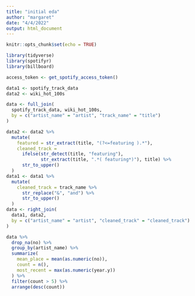 ```yaml
---
title: "initial eda"
author: "margaret"
date: "4/4/2022"
output: html_document
---
```


```r
knitr::opts_chunk$set(echo = TRUE)
```

```r
library(tidyverse)
library(spotifyr)
library(billboard)
```

```r
access_token <- get_spotify_access_token()
```

```r
data1 <- spotify_track_data
data2 <- wiki_hot_100s

data <- full_join(
  spotify_track_data, wiki_hot_100s,
  by = c("artist_name" = "artist", "track_name" = "title")
)
```

```r
data2 <- data2 %>%
  mutate(
    featured = str_extract(title, "(?<=featuring ).*"),
    cleaned_track = 
      ifelse(str_detect(title, "featuring"), 
             str_extract(title, ".*( featuring*)"), title) %>%
      str_to_upper()
  )
data1 <- data1 %>%
  mutate(
    cleaned_track = track_name %>%
      str_replace("&", "and") %>%
      str_to_upper()
  )
data <- right_join(
  data1, data2,
  by = c("artist_name" = "artist", "cleaned_track" = "cleaned_track")
)
```

```r
data %>%
  drop_na(no) %>%
  group_by(artist_name) %>%
  summarize(
    mean_place = mean(as.numeric(no)),
    count = n(),
    most_recent = max(as.numeric(year.y))
  ) %>%
  filter(count > 5) %>%
  arrange(desc(count))
```

